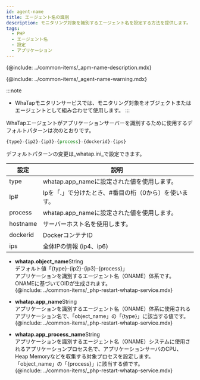 ```yaml
---
id: agent-name
title: エージェント名の識別
description: モニタリング対象を識別するエージェント名を設定する方法を提供します。
tags:
  - PHP
  - エージェント名
  - 設定
  - アプリケーション
---
```


{@include: ../common-items/_apm-name-description.mdx}

{@include: ../common-items/_agent-name-warning.mdx}

:::note

-   WhaTapモニタリンサービスでは、モニタリング対象をオブジェクトまたはエージェントとして組み合わせて使用します。
:::

WhaTapエージェントがアプリケーションサーバーを識別するために使用するデフォルトパターンは次のとおりです。

```javascript title='object_name 기본 패턴'
{type}-{ip2}-{ip3}-{process}-{dockerid}-{ips}
```

<!-- * default: {type}-{ip2}-{ip3}-{process}-{dockerid}-{ips} -->

デフォルトパターンの変更は_whatap.ini_で設定できます。

<!--
```javascript title='whatap.object_name'
{type}-{ip2}-{ip3}-{process}-{dockerid}-{ips}
```
-->

<!-- * object_name default: {type}-{ip2}-{ip3}-{process}-{dockerid}-{ips} -->

| 設定       | 説明                            |
| -------- | ----------------------------- |
| type     | whatap.app_nameに設定された値を使用します。 |
| Ip#      | Ipを「.」で分けたとき、#番目の桁（0から）を使います。 |
| process  | whatap.app_nameに設定された値を使用します。 |
| hostname | サーバーホスト名を使用します。               |
| dockerid | DockerコンテナID                  |
| ips      | 全体IPの情報 (ip4、ip6)             |

-   **whatap.object_name**<span class='type'>String</span><br/>
      デフォルト値「{type}-{ip2}-{ip3}-{process}」\
      アプリケーションを識別するエージェント名（ONAME）体系です。 ONAMEに基づいてOIDが生成されます。\
    {@include: ../common-items/_php-restart-whatap-service.mdx}

-   **whatap.app_name**<span class='type'>String</span><br/>
        アプリケーションを識別するエージェント名（ONAME）体系に使用されるアプリケーション名で、「object_name」の「{type}」に該当する値です。\
    {@include: ../common-items/_php-restart-whatap-service.mdx}

-   **whatap.app_process_name**<span class='type'>String</span><br/>
        アプリケーションを識別するエージェント名（ONAME）システムに使用されるアプリケーションプロセス名で、アプリケーションサーバのCPU、Heap Memoryなどを収集する対象プロセスを設定します。 「object_name」の「{process}」に該当する値です。\
    {@include: ../common-items/_php-restart-whatap-service.mdx}
